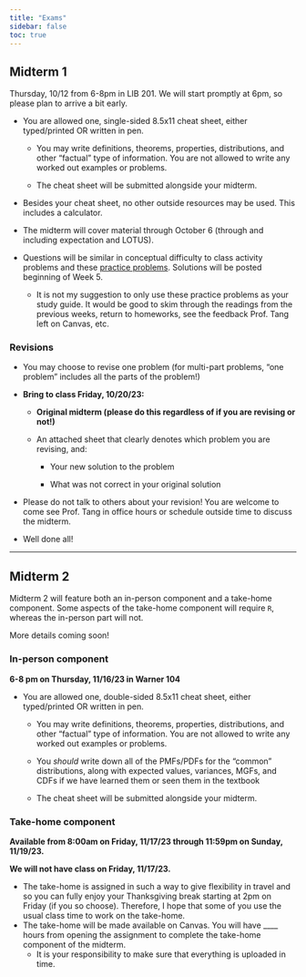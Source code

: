 ```yaml
---
title: "Exams"
sidebar: false
toc: true
---
```


## Midterm 1

Thursday, 10/12 from 6-8pm in LIB 201. We will start promptly at 6pm, so please plan to arrive a bit early.

-   You are allowed one, single-sided 8.5x11 cheat sheet, either typed/printed OR written in pen.

    -   You may write definitions, theorems, properties, distributions, and other "factual" type of information. You are not allowed to write any worked out examples or problems.

    -   The cheat sheet will be submitted alongside your midterm.

-   Besides your cheat sheet, no other outside resources may be used. This includes a calculator.

-   The midterm will cover material through October 6 (through and including expectation and LOTUS).

-   Questions will be similar in conceptual difficulty to class activity problems and these [practice problems](weeks/exam/midterm1_review.pdf). Solutions will be posted beginning of Week 5.

    -   It is not my suggestion to only use these practice problems as your study guide. It would be good to skim through the readings from the previous weeks, return to homeworks, see the feedback Prof. Tang left on Canvas, etc.

### Revisions

-   You may choose to revise one problem (for multi-part problems, "one problem" includes all the parts of the problem!)

-   **Bring to class Friday, 10/20/23:**

    -   **Original midterm (please do this regardless of if you are revising or not!)**

    -   An attached sheet that clearly denotes which problem you are revising, and:

        -   Your new solution to the problem

        -   What was not correct in your original solution

-   Please do not talk to others about your revision! You are welcome to come see Prof. Tang in office hours or schedule outside time to discuss the midterm.

-   Well done all!

------------------------------------------------------------------------

## Midterm 2 {#sec-midterm2}

Midterm 2 will feature both an in-person component and a take-home component. Some aspects of the take-home component will require `R`, whereas the in-person part will not.

More details coming soon!

### **In-person component**

**6-8 pm on Thursday, 11/16/23 in Warner 104**

-   You are allowed one, double-sided 8.5x11 cheat sheet, either typed/printed OR written in pen.

    -   You may write definitions, theorems, properties, distributions, and other "factual" type of information. You are not allowed to write any worked out examples or problems.

    -   You *should* write down all of the PMFs/PDFs for the "common" distributions, along with expected values, variances, MGFs, and CDFs if we have learned them or seen them in the textbook

    -   The cheat sheet will be submitted alongside your midterm.

### **Take-home component**

**Available from 8:00am on Friday, 11/17/23 through 11:59pm on Sunday, 11/19/23.**

**We will not have class on Friday, 11/17/23.**

-   The take-home is assigned in such a way to give flexibility in travel and so you can fully enjoy your Thanksgiving break starting at 2pm on Friday (if you so choose). Therefore, I hope that some of you use the usual class time to work on the take-home.
-   The take-home will be made available on Canvas. You will have \_\_\_\_ hours from opening the assignment to complete the take-home component of the midterm.
    -   It is your responsibility to make sure that everything is uploaded in time.
